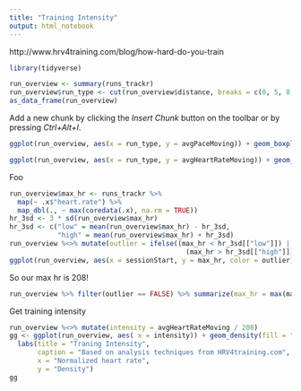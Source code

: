 ```yaml
---
title: "Training Intensity"
output: html_notebook
---
```


http://www.hrv4training.com/blog/how-hard-do-you-train

```r
library(tidyverse)
```

```r
run_overview <- summary(runs_trackr)
run_overview$run_type <- cut(run_overview$distance, breaks = c(0, 5, 8, 10, 15))
as_data_frame(run_overview)
```

Add a new chunk by clicking the *Insert Chunk* button on the toolbar or by pressing *Ctrl+Alt+I*.

```r
ggplot(run_overview, aes(x = run_type, y = avgPaceMoving)) + geom_boxplot()
```

```r
ggplot(run_overview, aes(x = run_type, y = avgHeartRateMoving)) + geom_boxplot()
```

Foo
```r
run_overview$max_hr <- runs_trackr %>% 
  map(~ .x$"heart.rate") %>% 
  map_dbl(., ~ max(coredata(.x), na.rm = TRUE))
hr_3sd <- 3 * sd(run_overview$max_hr)
hr_3sd <- c("low" = mean(run_overview$max_hr) - hr_3sd, 
            "high" = mean(run_overview$max_hr) + hr_3sd)
run_overview %<>% mutate(outlier = ifelse((max_hr < hr_3sd[["low"]]) | 
                                            (max_hr > hr_3sd[["high"]]), TRUE, FALSE))
ggplot(run_overview, aes(x = sessionStart, y = max_hr, color = outlier)) + geom_point() + theme_minimal()
```

So our max hr is 208!

```r
run_overview %>% filter(outlier == FALSE) %>% summarize(max_hr = max(max_hr))
```


  
Get training intensity

```r
run_overview %<>% mutate(intensity = avgHeartRateMoving / 208)
gg <- ggplot(run_overview, aes( x = intensity)) + geom_density(fill = "steelblue") + theme_minimal() +
  labs(title = "Traning Intensity", 
       caption = "Based on analysis techniques from HRV4training.com",
       x = "Normalized heart rate",
       y = "Density")
gg
```
